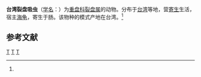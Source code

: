 {{Speciesbox
| taxon = Schizamphistomum taiwanense
| binomial_authority = (Fischthal et Kuntz, 1975)<ref name='id10030'>{{cite web| url =http://www.bioinfo.cn/db05/BjdwSpecies.php?action=view&id=10030| title =台湾裂盘吸虫| work =《中国动物物种编目数据库》| publisher =中国科学院微生物研究所| author =中国科学院动物研究所| accessdate =2009-04-16| deadurl =yes| archiveurl =https://web.archive.org/web/20160305084029/http://www.bioinfo.cn/db05/BjdwSpecies.php?action=view&id=10030| archivedate =2016-03-05}}</ref>
}}

'''台湾裂盘吸虫'''（[[学名|学名]]：{{lang|la|''Schizamphistomum taiwanense''}}）为[[重盘科|重盘科]][[裂盘属|裂盘属]]的动物。分布于[[台湾|台湾]]等地，营[[寄生|寄生]]生活，宿主[[海龟|海龟]]，寄生于肠。该物种的模式产地在台湾。<ref name='id10030'/>

== 参考文献 ==
{{reflist}}

{{Taxonbar|from=Q10915065}}

[[Category:裂盘属|T]]
[[Category:台灣特有種|T]]
[[Category:_1975年描述的动物|T]]


{{吸虫小作品}}